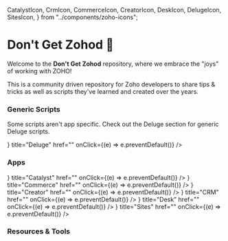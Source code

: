   CatalystIcon,
  CrmIcon,
  CommerceIcon,
  CreatorIcon,
  DeskIcon,
  DelugeIcon,
  SitesIcon,
} from "../components/zoho-icons";

# Don't Get Zohod 🚫

Welcome to the **Don't Get Zohod** repository, where we embrace the "joys" of working with ZOHO!

This is a community driven repository for Zoho developers to share tips & tricks as well as scripts they've learned and created over the years.

### Generic Scripts

Some scripts aren't app specific. Check out the Deluge section for generic Deluge scripts.

<Cards>
  <Card
    icon={<DelugeIcon />}
    title="Deluge"
    href=""
    onClick={(e) => e.preventDefault()}
  />
</Cards>

### Apps

<Cards>
  <Card
    icon={<CatalystIcon />}
    title="Catalyst"
    href=""
    onClick={(e) => e.preventDefault()}
  />
  <Card
    icon={<CommerceIcon />}
    title="Commerce"
    href=""
    onClick={(e) => e.preventDefault()}
  />
  <Card
    icon={<CreatorIcon />}
    title="Creator"
    href=""
    onClick={(e) => e.preventDefault()}
  />
  <Card icon={<CrmIcon />} title="CRM" href="" onClick={(e) => e.preventDefault()} />
  <Card
    icon={<DeskIcon />}
    title="Desk"
    href=""
    onClick={(e) => e.preventDefault()}
  />
  <Card
    icon={<SitesIcon />}
    title="Sites"
    href=""
    onClick={(e) => e.preventDefault()}
  />
</Cards>

### Resources & Tools
